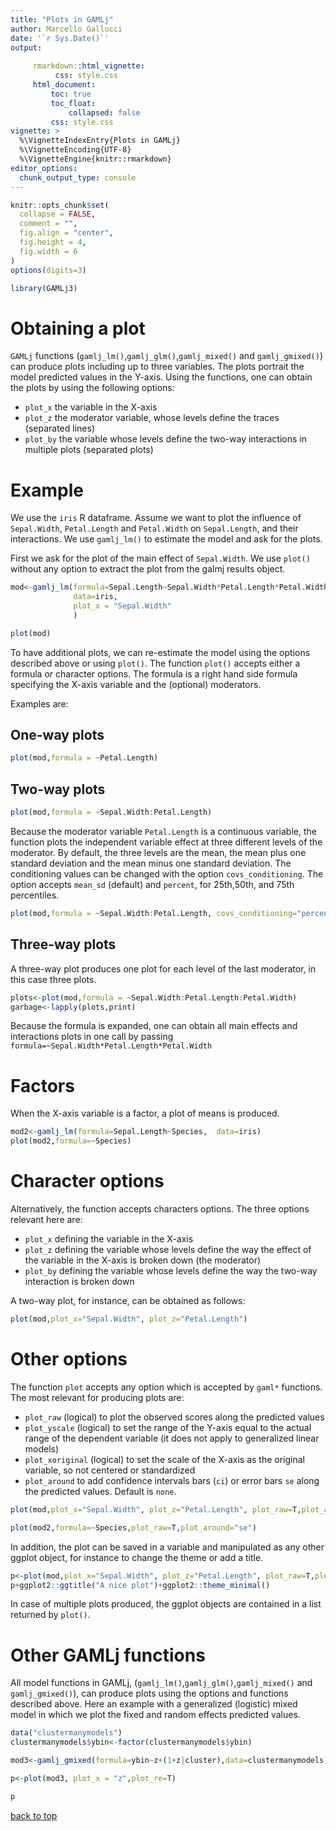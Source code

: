 ```yaml
---
title: "Plots in GAMLj"
author: Marcello Gallucci
date: '`r Sys.Date()`'
output: 
  
     rmarkdown::html_vignette:
          css: style.css
     html_document:
         toc: true
         toc_float:
             collapsed: false
         css: style.css
vignette: >
  %\VignetteIndexEntry{Plots in GAMLj}
  %\VignetteEncoding{UTF-8}
  %\VignetteEngine{knitr::rmarkdown}
editor_options: 
  chunk_output_type: console
---
```


```r
knitr::opts_chunk$set(
  collapse = FALSE,
  comment = "",
  fig.align = "center",
  fig.height = 4,
  fig.width = 6
)
options(digits=3)

```

```r
library(GAMLj3)
```

# Obtaining a plot

`GAMLj` functions (`gamlj_lm()`,`gamlj_glm()`,`gamlj_mixed()` and `gamlj_gmixed()`) can produce plots including up to three variables. The plots portrait the model predicted values in the Y-axis. Using the functions, one can obtain the plots by using the following options:

* `plot_x` the variable in the X-axis
* `plot_z` the moderator variable, whose levels define the traces (separated lines)
* `plot_by` the variable whose levels define the two-way interactions in multiple plots (separated plots)

# Example

We use the `iris` R dataframe. Assume we want to plot the influence of `Sepal.Width`, `Petal.Length` and `Petal.Width` on `Sepal.Length`, and their interactions. We use `gamlj_lm()` to estimate the model and ask for the plots.

First we ask for the plot of the main effect of `Sepal.Width`. We use `plot()` without any option to extract the plot from the galmj results object.

```r
mod<-gamlj_lm(formula=Sepal.Length~Sepal.Width*Petal.Length*Petal.Width, 
              data=iris,
              plot_x = "Sepal.Width"
              )
```

```r
plot(mod)
```

To have additional plots, we can re-estimate the model using the options described above or using `plot()`. The function `plot()` accepts either a formula or character options. The formula is a right hand side formula specifying the X-axis variable and the (optional) moderators.

Examples are:

## One-way plots

```r
plot(mod,formula = ~Petal.Length)
```

## Two-way plots


```r
plot(mod,formula = ~Sepal.Width:Petal.Length)
```

Because the moderator variable `Petal.Length` is a continuous variable, the function plots the independent variable effect at three different levels of the moderator. By default, the three levels are the mean, the mean plus one standard deviation and the mean minus one standard deviation. The conditioning values can be changed with the option `covs_conditioning`. The option accepts `mean_sd` (default) and `percent`, for 25th,50th, and 75th percentiles.

```r
plot(mod,formula = ~Sepal.Width:Petal.Length, covs_conditioning="percent")
```



## Three-way plots

A three-way plot produces one plot for each level of the last moderator, in this case three plots.

```r
plots<-plot(mod,formula = ~Sepal.Width:Petal.Length:Petal.Width)
garbage<-lapply(plots,print)
```

Because the formula is expanded, one can obtain all main effects and interactions plots in one call by passing `formula=~Sepal.Width*Petal.Length*Petal.Width`

# Factors

When the X-axis variable is a factor, a plot of means is produced.

```r
mod2<-gamlj_lm(formula=Sepal.Length~Species,  data=iris)
plot(mod2,formula=~Species)
```


# Character options

Alternatively, the function accepts  characters options. The three options relevant here are:

* `plot_x` defining the variable in the X-axis
* `plot_z` defining the variable whose levels define the way the effect of the variable in the X-axis is broken down (the moderator)
* `plot_by` defining the variable whose levels define the way the two-way interaction is broken down

A two-way plot, for instance, can be obtained as follows:

```r
plot(mod,plot_x="Sepal.Width", plot_z="Petal.Length")
```

# Other options

The function `plot` accepts any option which is accepted by `gaml*` functions. The most relevant for producing plots are: 

* `plot_raw` (logical) to plot the observed scores along the predicted values
* `plot_yscale` (logical) to set the range of the Y-axis equal to the actual range of the dependent variable (it does not apply to generalized linear models)
* `plot_xoriginal` (logical) to set the scale of the X-axis as the original variable, so not centered or standardized
*  `plot_around` to add confidence intervals bars (`ci`) or error bars `se` along the predicted values. Default is `none`.


```r
plot(mod,plot_x="Sepal.Width", plot_z="Petal.Length", plot_raw=T,plot_around="ci")

plot(mod2,formula=~Species,plot_raw=T,plot_around="se")

```

In addition, the plot can be saved in a variable and manipulated as any other ggplot object, for instance to change the theme or add a title.

```r
p<-plot(mod,plot_x="Sepal.Width", plot_z="Petal.Length", plot_raw=T,plot_around="ci")
p+ggplot2::ggtitle("A nice plot")+ggplot2::theme_minimal()
```

In case of multiple plots produced, the ggplot objects are contained in a list returned by `plot()`.


# Other GAMLj functions

All model functions in GAMLj, (`gamlj_lm()`,`gamlj_glm()`,`gamlj_mixed()` and `gamlj_gmixed()`), can produce plots using the options and functions described above. Here an example with a generalized (logistic) mixed model in which we plot the fixed and random effects predicted values.

```r
data("clustermanymodels")
clustermanymodels$ybin<-factor(clustermanymodels$ybin)

mod3<-gamlj_gmixed(formula=ybin~z+(1+z|cluster),data=clustermanymodels)

p<-plot(mod3, plot_x = "z",plot_re=T)
```

```r
p

```



[back to top](#plots-in-gamlj)

